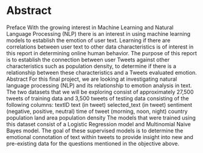 # Abstract {.unnumbered}

Preface
With the growing interest in Machine Learning and Natural Language Processing (NLP) there is an interest in using machine learning models to establish the emotion of user text. Learning if there are correlations between user text to other data characteristics is of interest in this report in determining online human behavior. The purpose of this report is to establish the connection between user Tweets against other characteristics such as population density, to determine if there is a relationship between these characteristics and a Tweets evaluated emotion. 
Abstract
For this final project, we are looking at investigating natural language processing (NLP) and its relationship to emotion analysis in text. The two datasets that we will be exploring consist of approximately 27,500 tweets of training data and 3,500 tweets of testing data consisting of the following columns:
textID
text (in tweet)
selected_text (in tweet)
sentiment (negative, positive, neutral)
time of tweet (morning, noon, night)
country
population
land area
population density
The models that were trained using this dataset consist of a Logistic Regression model and Multinomial Naive Bayes model. The goal of these supervised models is to determine the emotional connotation of text within tweets to provide insight into new and pre-existing data for the questions mentioned in the objective above.

